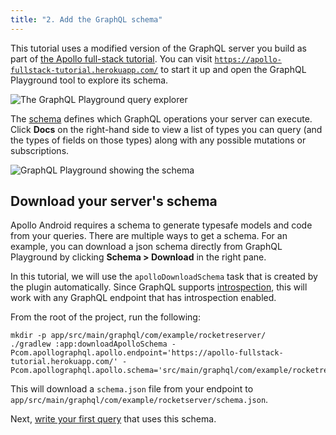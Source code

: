 ```yaml
---
title: "2. Add the GraphQL schema"
---
```


This tutorial uses a modified version of the GraphQL server you build as part of [the Apollo full-stack tutorial](https://www.apollographql.com/docs/tutorial/introduction/). You can visit [`https://apollo-fullstack-tutorial.herokuapp.com/`](https://apollo-fullstack-tutorial.herokuapp.com/) to start it up and open the GraphQL Playground tool to explore its schema.

<img src="images/graphiql.png" alt="The GraphQL Playground query explorer" class="screenshot"/>

The [schema](https://graphql.org/learn/schema/) defines which GraphQL operations your server can execute. Click **Docs** on the right-hand side to view a list of types you can query (and the types of fields on those types) along with any possible mutations or subscriptions.

<img src="images/graphiql_show_schema.png" alt="GraphQL Playground showing the schema" class="screenshot">
</img>

## Download your server's schema

Apollo Android requires a schema to generate typesafe models and code from your queries. There are multiple ways to get a schema. For an example, you can download a json schema directly from GraphQL Playground by clicking **Schema > Download** in the right pane.

In this tutorial, we will use the `apolloDownloadSchema` task that is created by the plugin automatically. Since GraphQL supports [introspection](https://graphql.org/learn/introspection/), this will work with any GraphQL endpoint that has introspection enabled.

From the root of the project, run the following:

```shell:title=(shell)
mkdir -p app/src/main/graphql/com/example/rocketreserver/
./gradlew :app:downloadApolloSchema -Pcom.apollographql.apollo.endpoint='https://apollo-fullstack-tutorial.herokuapp.com/' -Pcom.apollographql.apollo.schema='src/main/graphql/com/example/rocketreserver/schema.json'
```

This will download a `schema.json` file from your endpoint to `app/src/main/graphql/com/example/rocketserver/schema.json`.

Next, [write your first query](03-write-your-first-query) that uses this schema.
